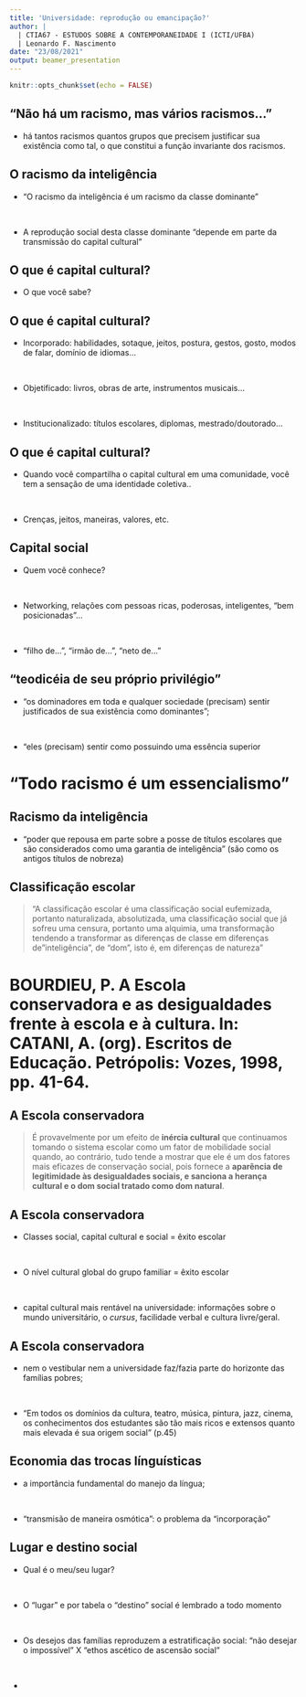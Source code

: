 ```yaml
---
title: 'Universidade: reprodução ou emancipação?'
author: | 
  | CTIA67 - ESTUDOS SOBRE A CONTEMPORANEIDADE I (ICTI/UFBA)
  | Leonardo F. Nascimento
date: "23/08/2021"
output: beamer_presentation
---
```



```r
knitr::opts_chunk$set(echo = FALSE)
```

##  "Não há um racismo, mas vários racismos..."

- há tantos racismos quantos grupos que precisem justificar sua existência como tal, o que constitui a função invariante dos racismos.


## O racismo da inteligência


- "O racismo da inteligência é um racismo da classe dominante"

<br>

- A reprodução social desta classe dominante "depende em parte da transmissão do capital cultural"


## O que é capital cultural?

- O que você sabe?

## O que é capital cultural?

- Incorporado: habilidades, sotaque, jeitos, postura, gestos, gosto, modos de falar, domínio de idiomas...

<br>

- Objetificado: livros, obras de arte, instrumentos musicais... 

<br>

- Institucionalizado: títulos escolares, diplomas, mestrado/doutorado...



## O que é capital cultural?


- Quando você compartilha o capital cultural em uma comunidade, você tem a sensação de uma identidade coletiva..

<br>

- Crenças, jeitos, maneiras, valores, etc.

## Capital social


- Quem você conhece?

<br>

- Networking, relações com pessoas ricas, poderosas, inteligentes, "bem posicionadas"...

<br>

- "filho de...", "irmão de...", "neto de..."

## "teodicéia de seu próprio privilégio"

- "os dominadores em toda e qualquer sociedade (precisam) sentir justificados de sua existência como dominantes";

<br>

- "eles (precisam) sentir como possuindo uma essência superior

# "Todo racismo é um essencialismo"


## Racismo da inteligência 

- "poder que repousa em parte sobre a posse de títulos escolares que são considerados como uma garantia de inteligência" (são como os antigos títulos de nobreza)


## Classificação escolar 

> "A classificação escolar é uma classificação social eufemizada, portanto naturalizada, absolutizada, uma classificação social que já sofreu uma censura, portanto uma alquimia, uma transformação tendendo a transformar as diferenças de classe em diferenças de "inteligência", de "dom", isto é, em diferenças de natureza"

#  BOURDIEU, P. A Escola conservadora e as desigualdades frente à escola e à cultura. In: CATANI, A. (org). Escritos de Educação. Petrópolis: Vozes, 1998, pp. 41-64.


## A Escola conservadora

> É provavelmente por um efeito de **inércia cultural** que continuamos tomando o sistema escolar como um fator de mobilidade social quando, ao contrário, tudo tende a mostrar que ele é um dos fatores mais eficazes de conservação social, pois fornece a **aparência de legitimidade às desigualdades sociais, e sanciona a herança cultural e o dom social tratado como dom natural**.

## A Escola conservadora

- Classes social, capital cultural e social = êxito escolar

<br>

- O nível cultural global do grupo familiar = êxito escolar

<br>

- capital cultural mais rentável na universidade: informações sobre o mundo universitário, o *cursus*, facilidade verbal e cultura livre/geral.


## A Escola conservadora

- nem o vestibular nem a universidade faz/fazia parte do horizonte das famílias pobres; 

<br>

- "Em todos os domínios da cultura, teatro, música, pintura, jazz, cinema, os conhecimentos dos estudantes são tão mais ricos e extensos quanto mais elevada é sua origem social" (p.45)

## Economia das trocas línguísticas

- a importância fundamental do manejo da língua;

<br>

- "transmisão de maneira osmótica": o problema da "incorporação"


## Lugar e destino social

- Qual é o meu/seu lugar?

<br>

- O "lugar" e por tabela o "destino" social é lembrado a todo momento

<br>

- Os desejos das famílias reproduzem a estratificação social: "não desejar o impossível" X "ethos ascético de ascensão social"

<br>

- 

